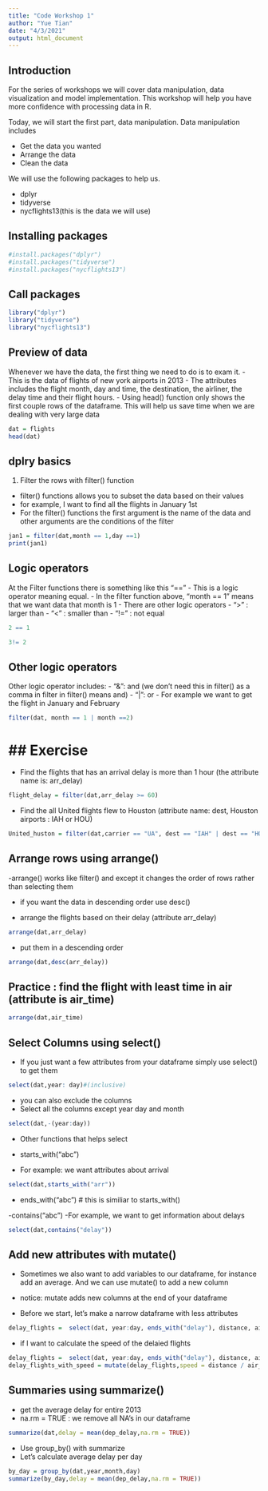 ```yaml
---
title: "Code Workshop 1"
author: "Yue Tian"
date: "4/3/2021"
output: html_document
---
```



## Introduction 

For the series of workshops we will cover data manipulation, data visualization and model implementation.
This workshop will help you have more confidence with processing data in R.

Today, we will start the first part, data manipulation. 
Data manipulation includes 

- Get the data you wanted
- Arrange the data
- Clean the data

We will use the following packages to help us. 

- dplyr
- tidyverse
- nycflights13(this is the data we will use)

## Installing packages

```r
#install.packages("dplyr")
#install.packages("tidyverse")
#install.packages("nycflights13")
```

## Call packages

```r
library("dplyr")
library("tidyverse")
library("nycflights13")
```

## Preview of data
Whenever we have the data, the first thing we need to do is to exam it. 
- This is the data of flights of new york airports in 2013
- The attributes includes the flight month, day and time, the destination, the airliner, the delay time and their flight hours.
- Using head() function only shows the first couple rows of the dataframe. This will help us save time when we are dealing with very large data

```r
dat = flights
head(dat)
```

## dplry basics 
1. Filter the rows with filter() function 

- filter() functions allows you to subset the data based on their values 
- for example, I want to find all the flights in January 1st
- For the filter() functions the first argument is the name of the data and other arguments are the conditions of the filter

```r
jan1 = filter(dat,month == 1,day ==1)
print(jan1)
```
## Logic operators 
At the Filter functions there is something like this "=="
- This is a logic operator meaning equal.
- In the filter function above, "month == 1" means that we want data that month is 1
- There are other logic operators
- ">" : larger than 
- "<" : smaller than
- "!=" : not equal
```r
2 == 1
```

```r
3!= 2
```


## Other logic operators

Other logic operator includes:
- "&": and (we don't need this in filter() as a comma in filter in filter() means and)
- "|": or
- For example we want to get the flight in January and February 
```r
filter(dat, month == 1 | month ==2)
```
## Exercise
========================================================
- Find the flights that has an arrival delay is more than 1 hour (the attribute name is: arr_delay)
```r
flight_delay = filter(dat,arr_delay >= 60)
```

- Find the all United flights flew to Houston (attribute name: dest, Houston airports : IAH or HOU)
```r
United_huston = filter(dat,carrier == "UA", dest == "IAH" | dest == "HOU")
```

## Arrange rows using arrange()

-arrange() works like filter() and except it changes the order of rows rather than selecting them

- if you want the data in descending order use desc()

- arrange the flights based on their delay (attribute arr_delay)
```r
arrange(dat,arr_delay)
```

- put them in a descending order

```r
arrange(dat,desc(arr_delay))
```

## Practice : find the flight with least time in air (attribute is air_time)
```r
arrange(dat,air_time)
```

## Select Columns using select()

- If you just want a few attributes from your dataframe simply use select() to get them
```r
select(dat,year: day)#(inclusive)
```

- you can also exclude the columns 
- Select all the columns except year day and month 
```r
select(dat,-(year:day))
```

- Other functions that helps select

- starts_with("abc")
- For example: we want attributes about arrival
```r
select(dat,starts_with("arr"))
```

- ends_with("abc") # this is similiar to starts_with()

-contains("abc")
-For example, we want to get information about delays
```r
select(dat,contains("delay"))
```

## Add new attributes with mutate()

- Sometimes we also want to add variables to our dataframe, for instance add an average. And we can use mutate() to add a new column 

- notice: mutate adds new columns at the end of your dataframe

- Before we start, let's make a narrow dataframe with less attributes
```r
delay_flights =  select(dat, year:day, ends_with("delay"), distance, air_time)

```


- if I want to calculate the speed of the delaied flights 
```r
delay_flights =  select(dat, year:day, ends_with("delay"), distance, air_time)
delay_flights_with_speed = mutate(delay_flights,speed = distance / air_time*60)
```

## Summaries using summarize()

- get the average delay for entire 2013 
- na.rm = TRUE : we remove all NA's in our dataframe 
```r
summarize(dat,delay = mean(dep_delay,na.rm = TRUE))
```


- Use group_by() with summarize
- Let's calculate average delay per day
```r
by_day = group_by(dat,year,month,day)
summarize(by_day,delay = mean(dep_delay,na.rm = TRUE))
```




